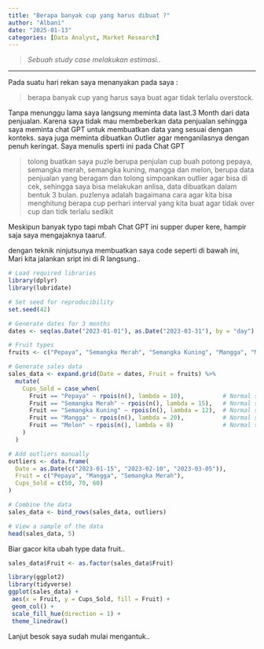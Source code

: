 ```yaml
---
title: "Berapa banyak cup yang harus dibuat ?"
author: "Albani"
date: "2025-01-13"
categories: [Data Analyst, Market Research]
---
```

> *Sebuah study case melakukan estimasi..*

-------

Pada suatu hari rekan saya menanyakan pada saya : 

>berapa banyak cup yang harus saya buat agar tidak terlalu overstock. 

Tanpa menunggu lama saya langsung meminta data last.3 Month dari data penjualan. Karena saya tidak mau membeberkan data penjualan sehingga saya meminta chat GPT untuk membuatkan data yang sesuai dengan konteks. saya juga meminta dibuatkan Outlier agar menganilasnya dengan penuh keringat. Saya menulis sperti ini pada Chat GPT 

> tolong buatkan saya puzle berupa penjulan cup buah potong pepaya, semangka merah, semangka kuning, mangga dan melon, berupa data penjualan yang beragam dan tolong simpoankan outlier agar bisa di cek, sehingga saya bisa melakukan anlisa, data dibuatkan dalam bentuk 3 bulan. puzlenya adalah bagaimana cara agar kita bisa menghitung berapa cup perhari interval yang kita buat agar tidak over cup dan tidk terlalu sedikit

Meskipun banyak typo tapi mbah Chat GPT ini supper duper kere, hampir saja saya mengajaknya taaruf.

dengan teknik ninjutsunya membuatkan saya code seperti di bawah ini, Mari kita jalankan sript ini di R langsung..

```r
# Load required libraries
library(dplyr)
library(lubridate)

# Set seed for reproducibility
set.seed(42)

# Generate dates for 3 months
dates <- seq(as.Date("2023-01-01"), as.Date("2023-03-31"), by = "day")

# Fruit types
fruits <- c("Pepaya", "Semangka Merah", "Semangka Kuning", "Mangga", "Melon")

# Generate sales data
sales_data <- expand.grid(Date = dates, Fruit = fruits) %>%
  mutate(
    Cups_Sold = case_when(
      Fruit == "Pepaya" ~ rpois(n(), lambda = 10),           # Normal sales for Pepaya
      Fruit == "Semangka Merah" ~ rpois(n(), lambda = 15),   # Normal sales for Semangka Merah
      Fruit == "Semangka Kuning" ~ rpois(n(), lambda = 12),  # Normal sales for Semangka Kuning
      Fruit == "Mangga" ~ rpois(n(), lambda = 20),           # Normal sales for Mangga
      Fruit == "Melon" ~ rpois(n(), lambda = 8)              # Normal sales for Melon
    )
  )

# Add outliers manually
outliers <- data.frame(
  Date = as.Date(c("2023-01-15", "2023-02-10", "2023-03-05")),
  Fruit = c("Pepaya", "Mangga", "Semangka Merah"),
  Cups_Sold = c(50, 70, 60)
)

# Combine the data
sales_data <- bind_rows(sales_data, outliers)

# View a sample of the data
head(sales_data, 5)
```

Biar gacor kita ubah type data fruit..

```r
sales_data$Fruit <- as.factor(sales_data$Fruit)
```


```r
library(ggplot2)
library(tidyverse)
ggplot(sales_data) +
 aes(x = Fruit, y = Cups_Sold, fill = Fruit) +
 geom_col() +
 scale_fill_hue(direction = 1) +
 theme_linedraw()
```

Lanjut besok saya sudah mulai mengantuk..

